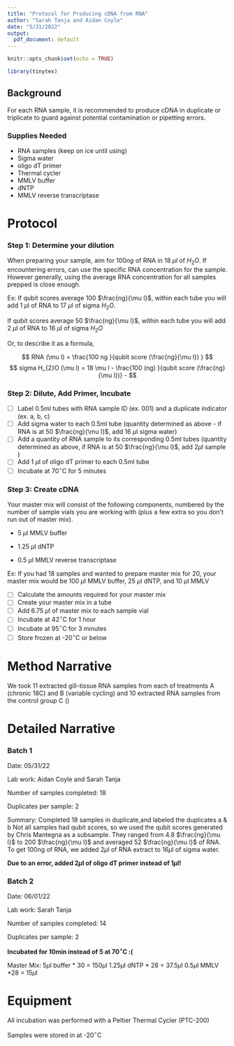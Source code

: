 ---
title: "Protocol for Producing cDNA from RNA"
author: "Sarah Tanja and Aidan Coyle"
date: "5/31/2022"
output:
  pdf_document: default
---

```{r setup, include=FALSE}
knitr::opts_chunk$set(echo = TRUE)
```

```{r}
library(tinytex)
```


## Background

For each RNA sample, it is recommended to produce cDNA in duplicate or triplicate 
to guard against potential contamination or pipetting errors. 

### Supplies Needed
- RNA samples (keep on ice until using)
- Sigma water
- oligo dT primer
- Thermal cycler
- MMLV buffer
- dNTP 
- MMLV reverse transcriptase

# Protocol

### Step 1: Determine your dilution

When preparing your sample, aim for 100$ng$ of RNA in 18 $\mu l$ of $H_{2}O$.
If encountering errors, can use the specific RNA concentration for the sample.
However generally, using the average RNA concentration for all samples prepped is close enough.

Ex: If qubit scores average 100 $\frac{ng}{\mu l}$, within each tube you will add 1 $\mu$l of RNA to 17 $\mu$l of sigma $H_{2}O$. 


If qubit scores average 50 $\frac{ng}{\mu l}$, within each tube you will add 2 $\mu$l of RNA 
to 16 $\mu$l of sigma $H_{2}O$

Or, to describe it as a formula, 

$$ RNA (\mu l) = \frac{100 ng }{qubit score (\frac{ng}{\mu l}) } $$
$$ sigma H_{2}O (\mu l) = 18 \mu l - \frac{100 (ng) }{qubit score (\frac{ng}{\mu l})} -  $$



### Step 2: Dilute, Add Primer, Incubate
- [ ] Label 0.5ml tubes with RNA sample ID (ex. 001) and a duplicate indicator (ex. a, b, c)
- [ ] Add sigma water to each 0.5ml tube (quantity determined as above - if RNA is at 50 $\frac{ng}{\mu l}$, add 16 $\mu$l sigma water)
- [ ] Add a quantity of RNA sample to its corresponding 0.5ml tubes (quantity determined as above, if RNA is at 50 $\frac{ng}{\mu l}$, add 2$\mu$l sample )
- [ ] Add 1 $\mu$l of oligo dT primer to each 0.5ml tube
- [ ] Incubate at 70$^{\circ}$C for 5 minutes

### Step 3: Create cDNA
Your master mix will consist of the following components, numbered by the number of sample vials you are working with (plus a few extra so you don't run out of master mix).


- 5 $\mu$l MMLV buffer

- 1.25 $\mu$l dNTP

- 0.5 $\mu$l MMLV reverse transcriptase

Ex: If you had 18 samples and wanted to prepare master mix for 20, your master mix would be 100 $\mu$l MMLV buffer, 25 $\mu$l dNTP, and 10 $\mu$l MMLV


- [ ] Calculate the amounts required for your master mix
- [ ] Create your master mix in a tube
- [ ] Add 6.75 $\mu$l of master mix to each sample vial
- [ ] Incubate at 42$^{\circ}$C for 1 hour
- [ ] Incubate at 95$^{\circ}$C for 3 minutes 
- [ ] Store frozen at -20$^{\circ}$C or below

# Method Narrative

We took 11 extracted gill-tissue RNA samples from each of treatments A (chronic 18C) and B (variable cycling) and 10 extracted RNA samples from the control group C ()

# Detailed Narrative

### Batch 1
Date: 05/31/22

Lab work: Aidan Coyle and Sarah Tanja

Number of samples completed: 18

Duplicates per sample: 2

Summary: Completed 18 samples in duplicate,and labeled the duplicates a & b
Not all samples had qubit scores, so we used the qubit scores generated by Chris Mantegna as a subsample. 
They ranged from 4.8 $\frac{ng}{\mu l}$ to 200 $\frac{ng}{\mu l}$ and averaged 52 $\frac{ng}{\mu l}$ of RNA. To get 100ng of RNA, we added 2$\mu$l of RNA extract to 16$\mu$l of sigma water. 

**Due to an error, added 2$\mu$l of oligo dT primer instead of 1$\mu$l!**

### Batch 2
Date: 06/01/22

Lab work: Sarah Tanja

Number of samples completed: 14

Duplicates per sample: 2

**Incubated for 10min instead of 5 at 70$^{\circ}$C :(**

Master Mix:
5$\mu$l buffer * 30 = 150$\mu$l
1.25$\mu$l dNTP * 28 = 37.5$\mu$l
0.5$\mu$l MMLV *28 = 15$\mu$l


# Equipment
All incubation was performed with a Peltier Thermal Cycler (PTC-200)

Samples were stored in at -20$^{\circ}$C